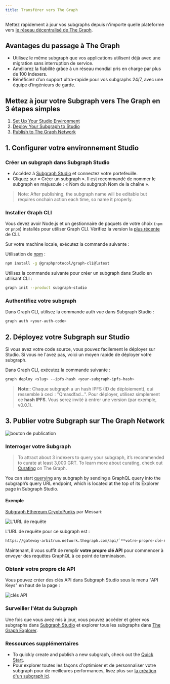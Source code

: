 ```yaml
---
title: Transférer vers The Graph
---
```


Mettez rapidement à jour vos subgraphs depuis n'importe quelle plateforme vers [le réseau décentralisé de The Graph](https://thegraph.com/networks/).

## Avantages du passage à The Graph

- Utilisez le même subgraph que vos applications utilisent déjà avec une migration sans interruption de service.
- Améliorez la fiabilité grâce à un réseau mondial pris en charge par plus de 100 Indexers.
- Bénéficiez d’un support ultra-rapide pour vos subgraphs 24/7, avec une équipe d’ingénieurs de garde.

## Mettez à jour votre Subgraph vers The Graph en 3 étapes simples

1. [Set Up Your Studio Environment](/subgraphs/cookbook/transfer-to-the-graph/#1-set-up-your-studio-environment)
2. [Deploy Your Subgraph to Studio](/subgraphs/cookbook/transfer-to-the-graph/#2-deploy-your-subgraph-to-studio)
3. [Publish to The Graph Network](/subgraphs/cookbook/transfer-to-the-graph/#publish-your-subgraph-to-the-graphs-decentralized-network)

## 1. Configurer votre environnement Studio

### Créer un subgraph dans Subgraph Studio

- Accédez à [Subgraph Studio](https://thegraph.com/studio/) et connectez votre portefeuille.
- Cliquez sur « Créer un subgraph ». Il est recommandé de nommer le subgraph en majuscule : « Nom du subgraph Nom de la chaîne ».

> Note: After publishing, the subgraph name will be editable but requires onchain action each time, so name it properly.

### Installer Graph CLI

Vous devez avoir Node.js et un gestionnaire de paquets de votre choix (`npm` or `pnpm`) installés pour utiliser Graph CLI. Vérifiez la version la [plus récente](https://github.com/graphprotocol/graph-tooling/releases?q=%40graphprotocol%2Fgraph-cli&expanded=true) de CLI.

Sur votre machine locale, exécutez la commande suivante :

Utilisation de [npm](https://www.npmjs.com/) :

```sh
npm install -g @graphprotocol/graph-cli@latest
```

Utilisez la commande suivante pour créer un subgraph dans Studio en utilisant CLI :

```sh
graph init --product subgraph-studio
```

### Authentifiez votre subgraph

Dans Graph CLI, utilisez la commande auth vue dans Subgraph Studio :

```sh
graph auth <your-auth-code>
```

## 2. Déployez votre Subgraph sur Studio

Si vous avez votre code source, vous pouvez facilement le déployer sur Studio. Si vous ne l'avez pas, voici un moyen rapide de déployer votre subgraph.

Dans Graph CLI, exécutez la commande suivante :

```sh
graph deploy <slug> --ipfs-hash <your-subgraph-ipfs-hash>

```

> **Note:**: Chaque subgraph a un hash IPFS (ID de déploiement), qui ressemble à ceci : "Qmasdfad...". Pour déployer, utilisez simplement ce **hash IPFS**. Vous serez invité à entrer une version (par exemple, v0.0.1).

## 3. Publier votre Subgraph sur The Graph Network

![bouton de publication](/img/publish-sub-transfer.png)

### Interroger votre Subgraph

> To attract about 3 indexers to query your subgraph, it’s recommended to curate at least 3,000 GRT. To learn more about curating, check out [Curating](/resources/roles/curating/) on The Graph.

You can start [querying](/subgraphs/querying/introduction/) any subgraph by sending a GraphQL query into the subgraph’s query URL endpoint, which is located at the top of its Explorer page in Subgraph Studio.

#### Exemple

[Subgraph Ethereum CryptoPunks](https://thegraph.com/explorer/subgraphs/HdVdERFUe8h61vm2fDyycHgxjsde5PbB832NHgJfZNqK) par Messari:

![L'URL de requête](/img/cryptopunks-screenshot-transfer.png)

L'URL de requête pour ce subgraph est :

```sh
https://gateway-arbitrum.network.thegraph.com/api/`**votre-propre-clé-Api**`/subgraphs/id/HdVdERFUe8h61vm2fDyycgxjsde5PbB832NHgJfZNqK
```

Maintenant, il vous suffit de remplir **votre propre clé API** pour commencer à envoyer des requêtes GraphQL à ce point de terminaison.

### Obtenir votre propre clé API

Vous pouvez créer des clés API dans Subgraph Studio sous le menu "API Keys" en haut de la page :

![clés API](/img/Api-keys-screenshot.png)

### Surveiller l'état du Subgraph

Une fois que vous avez mis à jour, vous pouvez accéder et gérer vos subgraphs dans [Subgraph Studio](https://thegraph.com/studio/) et explorer tous les subgraphs dans [The Graph Explorer](https://thegraph.com/networks/).

### Ressources supplémentaires

- To quickly create and publish a new subgraph, check out the [Quick Start](/subgraphs/quick-start/).
- Pour explorer toutes les façons d'optimiser et de personnaliser votre subgraph pour de meilleures performances, lisez plus sur [la création d'un subgraph ici](/developing/creating-a-subgraph/).
